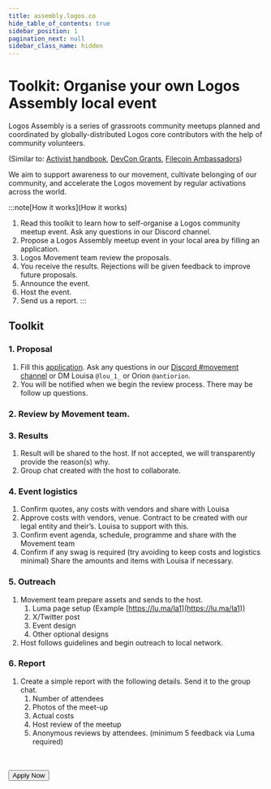 ```yaml
---
title: assembly.logos.co
hide_table_of_contents: true
sidebar_position: 1
pagination_next: null
sidebar_class_name: hidden
---
```



# Toolkit: Organise your own Logos Assembly local event

Logos Assembly is a series of grassroots community meetups planned and coordinated by globally-distributed Logos core contributors with the help of community volunteers.

(Similar to: [Activist handbook](https://activisthandbook.org/organising/protest), [DevCon Grants](https://esp.ethereum.foundation/devcon-grants), [Filecoin Ambassadors](https://hub.fil.org/orbit))

We aim to support awareness to our movement, cultivate belonging of our community, and accelerate the Logos movement by regular activations across the world.


:::note[How it works](How it works)
1. Read this toolkit to learn how to self-organise a Logos community meetup event. Ask any questions in our Discord channel.
2. Propose a Logos Assembly meetup event in your local area by filling an application.
3. Logos Movement team review the proposals.
4. You receive the results. Rejections will be given feedback to improve future proposals.
5. Announce the event.
6. Host the event.
7. Send us a report.
:::


## Toolkit

### 1. Proposal

1. Fill this [application](https://forms.gle/KDnCeQyEYme4pPZe7). Ask any questions in our [Discord #movement channel](https://discord.com/channels/973324189794697286/1118215015498002462) or DM Louisa ```@lou_1_``` or Orion ```@antiorion```.
2. You will be notified when we begin the review process. There may be follow up questions.

### 2. Review by Movement team.

### 3. Results

1. Result will be shared to the host. If not accepted, we will transparently provide the reason(s) why.
2. Group chat created with the host to collaborate.

### 4. Event logistics

1. Confirm quotes, any costs with vendors and share with Louisa
2. Approve costs with vendors, venue. Contract to be created with our legal entity and their’s. Louisa to support with this.
3. Confirm event agenda, schedule,  programme and share with the Movement team
4. Confirm if any swag is required (try avoiding to keep costs and logistics minimal) Share the amounts and items with Louisa if necessary.

### 5. Outreach

1. Movement team prepare assets and sends to the host. 
    1. Luma page setup (Example [https://lu.ma/la1](https://lu.ma/la1))
    2. X/Twitter post
    3. Event design
    4. Other optional designs
2. Host follows guidelines and begin outreach to local network.

### 6. Report

1. Create a simple report with the following details. Send it to the group chat.
    1. Number of attendees
    2. Photos of the meet-up
    3. Actual costs
    4. Host review of the meetup
    5. Anonymous reviews by attendees. (minimum 5 feedback via Luma required)

<br/>
<br/>

<Link className="cta-button" to="https://forms.gle/KDnCeQyEYme4pPZe7">
    <Button variant="outlined">Apply Now</Button>
</Link>
